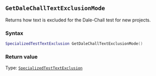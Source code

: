 ::: {.minipage data-latex="{\textwidth}"}
## `GetDaleChallTextExclusionMode`

Returns how text is excluded for the Dale-Chall test for new projects.

### Syntax {-}

``` .lua
SpecializedTestTextExclusion GetDaleChallTextExclusionMode()
```

### Return value {-}

Type: [`SpecializedTestTextExclusion`](#specializedtesttextexclusion)
:::
